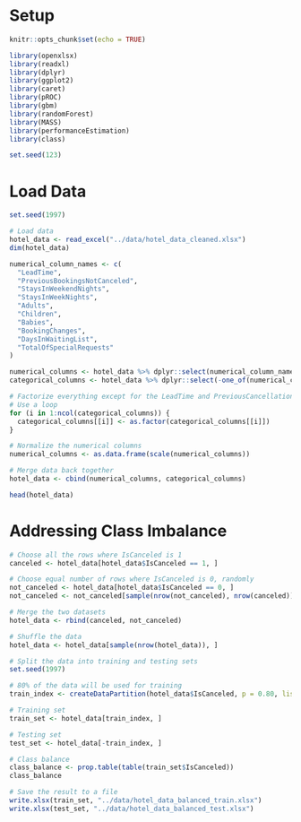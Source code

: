 
# Setup
```r
knitr::opts_chunk$set(echo = TRUE)

library(openxlsx)
library(readxl)
library(dplyr)
library(ggplot2)
library(caret)
library(pROC)
library(gbm)
library(randomForest)
library(MASS)
library(performanceEstimation)
library(class)

set.seed(123)
```

# Load Data
```r

set.seed(1997)

# Load data
hotel_data <- read_excel("../data/hotel_data_cleaned.xlsx")
dim(hotel_data)

numerical_column_names <- c(
  "LeadTime", 
  "PreviousBookingsNotCanceled", 
  "StaysInWeekendNights", 
  "StaysInWeekNights", 
  "Adults", 
  "Children", 
  "Babies", 
  "BookingChanges", 
  "DaysInWaitingList",
  "TotalOfSpecialRequests"
)

numerical_columns <- hotel_data %>% dplyr::select(numerical_column_names)
categorical_columns <- hotel_data %>% dplyr::select(-one_of(numerical_column_names))

# Factorize everything except for the LeadTime and PreviousCancellations variables
# Use a loop
for (i in 1:ncol(categorical_columns)) {
  categorical_columns[[i]] <- as.factor(categorical_columns[[i]])
}

# Normalize the numerical columns
numerical_columns <- as.data.frame(scale(numerical_columns))

# Merge data back together
hotel_data <- cbind(numerical_columns, categorical_columns)

head(hotel_data)
```

# Addressing Class Imbalance
```r

# Choose all the rows where IsCanceled is 1
canceled <- hotel_data[hotel_data$IsCanceled == 1, ]

# Choose equal number of rows where IsCanceled is 0, randomly
not_canceled <- hotel_data[hotel_data$IsCanceled == 0, ]
not_canceled <- not_canceled[sample(nrow(not_canceled), nrow(canceled)), ]

# Merge the two datasets
hotel_data <- rbind(canceled, not_canceled)

# Shuffle the data
hotel_data <- hotel_data[sample(nrow(hotel_data)), ]

# Split the data into training and testing sets
set.seed(1997)

# 80% of the data will be used for training
train_index <- createDataPartition(hotel_data$IsCanceled, p = 0.80, list = FALSE)

# Training set
train_set <- hotel_data[train_index, ]

# Testing set
test_set <- hotel_data[-train_index, ]

# Class balance
class_balance <- prop.table(table(train_set$IsCanceled))
class_balance

# Save the result to a file
write.xlsx(train_set, "../data/hotel_data_balanced_train.xlsx")
write.xlsx(test_set, "../data/hotel_data_balanced_test.xlsx")
```
